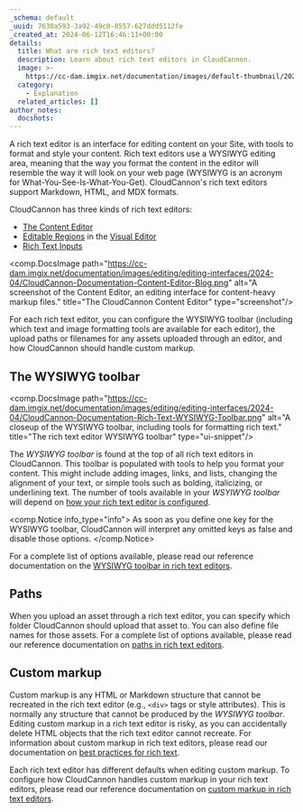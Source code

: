 ```yaml
---
_schema: default
_uuid: 7630a593-3a92-49c0-8557-627ddd5112fe
_created_at: 2024-06-12T16:46:11+00:00
details:
  title: What are rich text editors?
  description: Learn about rich text editors in CloudCannon.
  image: >-
    https://cc-dam.imgix.net/documentation/images/default-thumbnail/2023-Q4/CloudCannon-Documentation-Thumbnail.png
  category:
    - Explanation
  related_articles: []
author_notes:
  docshots:
---
```

A rich text editor is an interface for editing content on your Site, with tools to format and style your content. Rich text editors use a WYSIWYG editing area, meaning that the way you format the content in the editor will resemble the way it will look on your web page (WYSIWYG is an acronym for What-You-See-Is-What-You-Get). CloudCannon's rich text editors support Markdown, HTML, and MDX formats.

CloudCannon has three kinds of rich text editors:

* [The Content Editor](/documentation/articles/the-content-editor/)
* [Editable Regions](/documentation/articles/define-editable-regions-in-your-html/) in the [Visual Editor](/documentation/articles/the-visual-editor/)
* [Rich Text Inputs](/documentation/articles/what-is-a-rich-text-input/)

<comp.DocsImage path="https://cc-dam.imgix.net/documentation/images/editing/editing-interfaces/2024-04/CloudCannon-Documentation-Content-Editor-Blog.png" alt="A screenshot of the Content Editor, an editing interface for content-heavy markup files." title="The CloudCannon Content Editor" type="screenshot"/>

For each rich text editor, you can configure the WYSIWYG toolbar (including which text and image formatting tools are available for each editor), the upload paths or filenames for any assets uploaded through an editor, and how CloudCannon should handle custom markup.

## The WYSIWYG toolbar

<comp.DocsImage path="https://cc-dam.imgix.net/documentation/images/editing/editing-interfaces/2024-04/CloudCannon-Documentation-Rich-Text-WYSIWYG-Toolbar.png" alt="A closeup of the WYSIWYG toolbar, including tools for formatting rich text." title="The rich text editor WYSIWYG toolbar" type="ui-snippet"/>

The *WYSIWYG toolbar* is found at the top of all rich text editors in CloudCannon. This toolbar is populated with tools to help you format your content. This might include adding images, links, and lists, changing the alignment of your text, or simple tools such as bolding, italicizing, or underlining text. The number of tools available in your *WSYIWYG toolbar* will depend on [how your rich text editor is configured](/documentation/articles/configure-your-rich-text-editors/).

<comp.Notice info_type="info">
  As soon as you define one key for the WYSIWYG toolbar, CloudCannon will interpret any omitted keys as false and disable those options.
</comp.Notice>

For a complete list of options available, please read our reference documentation on the [WYSIWYG toolbar in rich text editors](/documentation/articles/rich-text-editor-reference/#wysiwyg-toolbar).

## Paths

When you upload an asset through a rich text editor, you can specify which folder CloudCannon should upload that asset to. You can also define file names for those assets. For a complete list of options available, please read our reference documentation on [paths in rich text editors](/documentation/articles/rich-text-editor-reference/#wysiwyg-toolbar).

## Custom markup

Custom markup is any HTML or Markdown structure that cannot be recreated in the rich text editor (e.g., `<div>` tags or style attributes). This is normally any structure that cannot be produced by the *WYSIWYG toolbar*. Editing custom markup in a rich text editor is risky, as you can accidentally delete HTML objects that the rich text editor cannot recreate. For information about custom markup in rich text editors, please read our documentation on [best practices for rich text](/documentation/articles/best-practices-for-rich-text/).

Each rich text editor has different defaults when editing custom markup. To configure how CloudCannon handles custom markup in your rich text editors, please read our reference documentation on [custom markup in rich text editors](/documentation/articles/rich-text-editor-reference/#wysiwyg-toolbar).